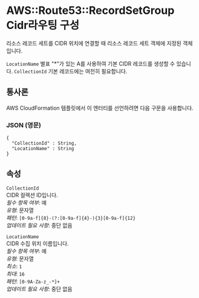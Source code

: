 # AWS::Route53::RecordSetGroup Cidr라우팅 구성

리소스 레코드 세트를 CIDR 위치에 연결할 때 리소스 레코드 세트 객체에 지정된 객체입니다.

`LocationName` 별표 "\*"가 있는 A를 사용하여 기본 CIDR 레코드를 생성할 수 있습니다. `CollectionId` 기본 레코드에는 여전히 필요합니다.

## 통사론

AWS CloudFormation 템플릿에서 이 엔터티를 선언하려면 다음 구문을 사용합니다.

### JSON (영문)

```
{
  "CollectionId" : String,
  "LocationName" : String
}
```

## 속성

`CollectionId`  
CIDR 컬렉션 ID입니다.  
_필수 항목 여부_: 예  
_유형_: 문자열  
_패턴_: `[0-9a-f]{8}-(?:[0-9a-f]{4}-){3}[0-9a-f]{12}`  
_업데이트 필요 사항_: 중단 없음

`LocationName`  
CIDR 수집 위치 이름입니다.  
_필수 항목 여부_: 예  
_유형_: 문자열  
_최소_: `1`  
_최대_: `16`  
_패턴_: `[0-9A-Za-z_-*]+`  
_업데이트 필요 사항_: 중단 없음
